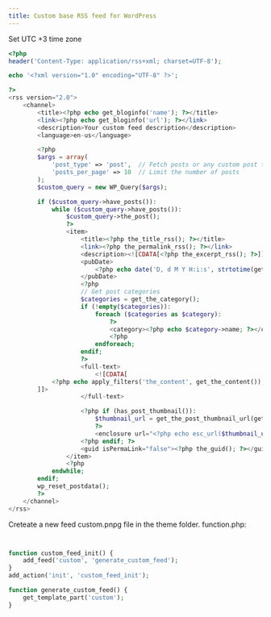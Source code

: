 ---
title: Custom base RSS feed for WordPress
---

Set UTC +3 time zone

```php copy
<?php
header('Content-Type: application/rss+xml; charset=UTF-8');

echo '<?xml version="1.0" encoding="UTF-8" ?>';

?>
<rss version="2.0">
    <channel>
        <title><?php echo get_bloginfo('name'); ?></title>
        <link><?php echo get_bloginfo('url'); ?></link>
        <description>Your custom feed description</description>
        <language>en-us</language>

        <?php
        $args = array(
            'post_type' => 'post',  // Fetch posts or any custom post types
            'posts_per_page' => 10  // Limit the number of posts
        );
        $custom_query = new WP_Query($args);

        if ($custom_query->have_posts()):
            while ($custom_query->have_posts()):
                $custom_query->the_post();
                ?>
                <item>
                    <title><?php the_title_rss(); ?></title>
                    <link><?php the_permalink_rss(); ?></link>
                    <description><![CDATA[<?php the_excerpt_rss(); ?>]]></description>
                    <pubDate>
                        <?php echo date('D, d M Y H:i:s', strtotime(get_the_time('Y-m-d H:i:s') . ' +0 hours')) . ' +0300'; ?>
                    </pubDate>
                    <?php
                    // Get post categories
                    $categories = get_the_category();
                    if (!empty($categories)):
                        foreach ($categories as $category):
                            ?>
                            <category><?php echo $category->name; ?></category>
                            <?php
                        endforeach;
                    endif;
                    ?>
                    <full-text>
                        <![CDATA[
            <?php echo apply_filters('the_content', get_the_content()); ?>
        ]]>
                    </full-text>

                    <?php if (has_post_thumbnail()):
                        $thumbnail_url = get_the_post_thumbnail_url(get_the_ID(), 'full'); // Get the featured image URL
                        ?>
                        <enclosure url="<?php echo esc_url($thumbnail_url); ?>" type="image/jpeg" />
                    <?php endif; ?>
                    <guid isPermaLink="false"><?php the_guid(); ?></guid>
                </item>
                <?php
            endwhile;
        endif;
        wp_reset_postdata();
        ?>
    </channel>
</rss>
```

Creteate a new feed custom.pnpg file in the theme folder.
function.php:

```php copy


function custom_feed_init() {
    add_feed('custom', 'generate_custom_feed');
}
add_action('init', 'custom_feed_init');

function generate_custom_feed() {
    get_template_part('custom');
}

```
